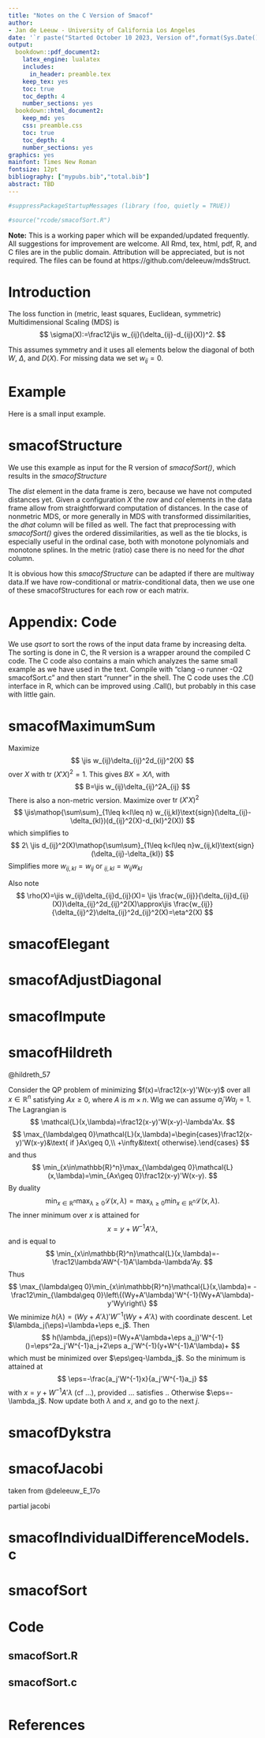 ```yaml
---
title: "Notes on the C Version of Smacof"
author: 
- Jan de Leeuw - University of California Los Angeles
date: '`r paste("Started October 10 2023, Version of",format(Sys.Date(),"%B %d, %Y"))`'
output:
  bookdown::pdf_document2:
    latex_engine: lualatex
    includes:
      in_header: preamble.tex
    keep_tex: yes
    toc: true
    toc_depth: 4
    number_sections: yes
  bookdown::html_document2:
    keep_md: yes
    css: preamble.css
    toc: true
    toc_depth: 4
    number_sections: yes
graphics: yes
mainfont: Times New Roman
fontsize: 12pt
bibliography: ["mypubs.bib","total.bib"]
abstract: TBD
---
```


```r
#suppressPackageStartupMessages (library (foo, quietly = TRUE))
```

```r
#source("rcode/smacofSort.R")
```

**Note:** This is a working paper which will be expanded/updated frequently. All suggestions for improvement are welcome. All Rmd, tex, html, pdf, R, and C files are in the public domain. Attribution
will be appreciated, but is not required. The files can be found at
https://github.com/deleeuw/mdsStruct. 

# Introduction

The loss function in (metric, least squares, Euclidean, symmetric) Multidimensional Scaling (MDS)
is
$$
\sigma(X):=\frac12\jis w_{ij}(\delta_{ij}-d_{ij}(X))^2.
$$

This assumes symmetry and it uses all elements below the diagonal of both $W$, $\Delta$, and $D(X)$.
For missing data we set $w_{ij}=0$. 


# Example

Here is a small input example.



# smacofStructure

We use this example as input for the R version of *smacofSort()*, which results in the
*smacofStructure*


The *dist* element in the data frame is zero, because we have not computed distances yet.
Given a configuration $X$ the *row* and *col* elements in the data frame allow from
straightforward computation of distances. In the case of nonmetric MDS, or more generally
in MDS with transformed dissimilarities, the *dhat* column will be filled as well.
The fact that preprocessing with *smacofSort()* gives the ordered dissimilarities, as
well as the tie blocks, is especially useful in the ordinal case, both with monotone
polynomials and monotone splines. In the metric (ratio) case there is no need for the
*dhat* column.

It is obvious how this *smacofStructure* can be adapted if there are multiway data.If we have row-conditional or matrix-conditional data, then we use one of these smacofStructures for each
row or each matrix.

# Appendix: Code

We use *qsort* to sort the rows of the input data frame by increasing delta. The sorting
is done in C, the R version is a wrapper around the compiled C code. The C code also
contains a main which analyzes the same small example as we have used in the text.
Compile with "clang -o runner -O2 smacofSort.c" and then start "runner" in the shell.
The C code uses the .C() interface in R, which can be improved using .Call(), 
but probably in this case with little gain.

# smacofMaximumSum

Maximize
$$
\jis w_{ij}\delta_{ij}^2d_{ij}^2(X)
$$
over $X$ with $\text{tr}\ (X'X)^2=1$. This gives $BX=X\Lambda$, with
$$
B=\jis w_{ij}\delta_{ij}^2A_{ij}
$$
There is also a non-metric version. Maximize over $\text{tr}\ (X'X)^2$
$$
\jis\mathop{\sum\sum}_{1\leq k<l\leq n} w_{ij,kl}\text{sign}(\delta_{ij}-\delta_{kl})(d_{ij}^2(X)-d_{kl}^2(X))
$$
which simplifies to
$$
2\ \jis d_{ij}^2(X)\mathop{\sum\sum}_{1\leq k<l\leq n}w_{ij,kl}\text{sign}(\delta_{ij}-\delta_{kl})
$$
Simplifies more $w_{ij,kl}=w_{ij}$ or $_{ij,kl}=w_{ij}w_{kl}$

Also note
$$
\rho(X)=\jis w_{ij}\delta_{ij}d_{ij}(X)=
\jis \frac{w_{ij}}{\delta_{ij}d_{ij}(X)}\delta_{ij}^2d_{ij}^2(X)\approx\jis
\frac{w_{ij}}{\delta_{ij}^2}\delta_{ij}^2d_{ij}^2(X)=\eta^2(X)
$$

# smacofElegant

# smacofAdjustDiagonal

# smacofImpute

# smacofHildreth



@hildreth_57

Consider the QP problem of minimizing $f(x)=\frac12(x-y)'W(x-y)$
over all $x\in\mathbb{R}^n$ satisfying $Ax\geq 0$, where $A$ is $m\times n$. Wlg we can assume $a_j'Wa_j=1$. The Lagrangian is
$$
\mathcal{L}(x,\lambda)=\frac12(x-y)'W(x-y)-\lambda'Ax.
$$
$$
\max_{\lambda\geq 0}\mathcal{L}(x,\lambda)=\begin{cases}\frac12(x-y)'W(x-y)&\text{ if }Ax\geq 0,\\
+\infty&\text{ otherwise}.\end{cases}
$$
and thus
$$
\min_{x\in\mathbb{R}^n}\max_{\lambda\geq 0}\mathcal{L}(x,\lambda)=\min_{Ax\geq 0}\frac12(x-y)'W(x-y).
$$
By duality
$$
\min_{x\in\mathbb{R}^n}\max_{\lambda\geq 0}\mathcal{L}(x,\lambda)=\max_{\lambda\geq 0}\min_{x\in\mathbb{R}^n}\mathcal{L}(x,\lambda).
$$
The inner minimum over $x$ is attained for 
$$
x=y+W^{-1}A'\lambda,
$$ 
and is equal to
$$
\min_{x\in\mathbb{R}^n}\mathcal{L}(x,\lambda)=-\frac12\lambda'AW^{-1}A'\lambda-\lambda'Ay.
$$
Thus
$$
\max_{\lambda\geq 0}\min_{x\in\mathbb{R}^n}\mathcal{L}(x,\lambda)=
-\frac12\min_{\lambda\geq 0}\left\{(Wy+A'\lambda)'W^{-1}(Wy+A'\lambda)-y'Wy\right\}
$$
We minimize $h(\lambda)=(Wy+A'\lambda)'W^{-1}(Wy+A'\lambda)$ with coordinate descent. Let $\lambda_j(\eps)=\lambda+\eps e_j$. Then
$$
h(\lambda_j(\eps))=(Wy+A'\lambda+\eps a_j)'W^{-1}()=\eps^2a_j'W^{-1}a_j+2\eps a_j'W^{-1}(y+W^{-1}A'\lambda)+
$$
which must be minimized over $\eps\geq-\lambda_j$. So the minimum is attained at
$$
\eps=-\frac{a_j'W^{-1}x}{a_j'W^{-1}a_j}
$$
with $x=y+W^{-1}A'\lambda$ (cf ...), provided ... satisfies .. Otherwise $\eps=-\lambda_j$. Now update both $\lambda$ and $x$,
and go to the next $j$.

# smacofDykstra

# smacofJacobi

taken from @deleeuw_E_17o

partial jacobi

# smacofIndividualDifferenceModels.c

\begin{align}
X_k&=X,\\
X_k&=X\Lambda_k \text{ with }\Lambda_k\text{ diagonal},\\
X_k&=XC_k,\\
X_k&=X\Lambda_k Y' \text{ with }\Lambda_k\text{ diagonal},\\
X_k&=XC_kY',\\
X_k&=X\Lambda_k Y_k'\text{ with }\Lambda_k\text{ diagonal}\\
X_k&=XC_k Y'\text{ with } C_k=\sum_{s=1}^r z_{ks}H_s.
\end{align}

# smacofSort


# Code

## smacofSort.R


## smacofSort.c

```c
```

# References